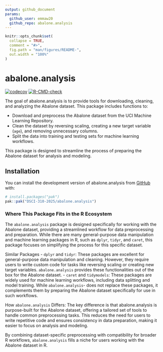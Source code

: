 ```yaml
---
output: github_document
params: 
  github_user: emmaw20
  github_repo: abalone.analysis
---
```


<!-- README.md is generated from README.Rmd. Please edit that file -->

```r
knitr::opts_chunk$set(
  collapse = TRUE,
  comment = "#>",
  fig.path = "man/figures/README-",
  out.width = "100%"
)
```

# abalone.analysis

<!-- badges: start -->
[![codecov](https://codecov.io/gh/`r params$github_user`/`r params$github_repo`/branch/main/graph/badge.svg)](https://codecov.io/gh/`r params$github_user`/`r params$github_repo`)
[![R-CMD-check](https://github.com/DSCI-310-2025/abalone.analysis/actions/workflows/R-CMD-check.yaml/badge.svg)](https://github.com/DSCI-310-2025/abalone.analysis/actions/workflows/R-CMD-check.yaml)
<!-- badges: end -->

The goal of abalone.analysis is to provide tools for downloading, cleaning, and analyzing the Abalone dataset. This package includes functions to:

- Download and preprocess the Abalone dataset from the UCI Machine Learning Repository.
- Clean the dataset by reversing scaling, creating a new target variable (`age`), and removing unnecessary columns.
- Split the data into training and testing sets for machine learning workflows.

This package is designed to streamline the process of preparing the Abalone dataset for analysis and modeling.

## Installation

You can install the development version of abalone.analysis from [GitHub](https://github.com/) with:

``` r
# install.packages("pak")
pak::pak("DSCI-310-2025/abalone.analysis")
```

### Where This Package Fits in the R Ecosystem
The `abalone.analysis` package is designed specifically for working with the Abalone dataset, providing a streamlined workflow for data preprocessing and preparation. While there are many general-purpose data manipulation and machine learning packages in R, such as `dplyr`, `tidyr`, and `caret`, this package focuses on simplifying the process for this specific dataset.

Similar Packages
- `dplyr` and `tidyr`: These packages are excellent for general-purpose data manipulation and cleaning. However, they require users to write custom code for tasks like reversing scaling or creating new target variables. `abalone.analysis` provides these functionalities out of the box for the Abalone dataset.
- `caret` and `tidymodels`: These packages are widely used for machine learning workflows, including data splitting and model training. While `abalone.analysis`-  does not replace these packages, it complements them by preparing the Abalone dataset specifically for use in such workflows.

How `abalone.analysis` Differs: 
The key difference is that abalone.analysis is purpose-built for the Abalone dataset, offering a tailored set of tools to handle common preprocessing tasks. This reduces the need for users to write repetitive code and ensures consistency in data preparation, making it easier to focus on analysis and modeling.

By combining dataset-specific preprocessing with compatibility for broader R workflows, `abalone.analysis` fills a niche for users working with the Abalone dataset in R.